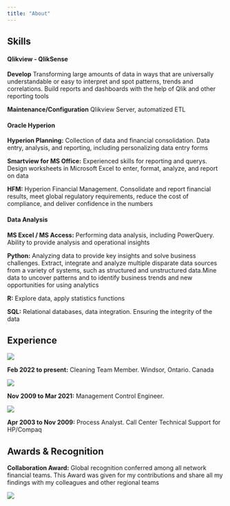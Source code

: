 ```yaml
---
title: "About"
---
```



## Skills

#### Qlikview - QlikSense

**Develop** Transforming large amounts of data in ways that are universally understandable or easy to interpret and spot patterns, trends and correlations. Build reports and dashboards with the help of Qlik and other reporting tools

**Maintenance/Configuration** Qlikview Server, automatized ETL



#### Oracle Hyperion

**Hyperion Planning:** Collection of data and financial consolidation. Data entry, analysis, and reporting, including personalizing data entry forms

**Smartview for MS Office:** Experienced skills for reporting and querys. Design worksheets in Microsoft Excel to enter, format, analyze, and report on data

**HFM:** Hyperion Financial Management. Consolidate and report financial results, meet global regulatory requirements, reduce the cost of compliance, and deliver confidence in the numbers


#### Data Analysis

**MS Excel / MS Access:** Performing data analysis, including PowerQuery. Ability to provide analysis and operational insights

**Python:** Analyzing data to provide key insights and solve business challenges. Extract, integrate and analyze multiple disparate data sources from a variety of systems, such as structured and unstructured data.Mine data to uncover patterns and to identify business trends and new opportunities for using analytics

**R:** Explore data, apply statistics functions

**SQL:** Relational databases, data integration. Ensuring the integrity of the data



## Experience

![](rivera.png){.preview-image}

**Feb 2022 to present:** Cleaning Team Member. 
Windsor, Ontario. Canada



![](laureate.png){.preview-image}

**Nov 2009 to Mar 2021:** Management Control Engineer. 



![](dts.png){.preview-image}

**Apr 2003 to Nov 2009:** Process Analyst. Call Center Technical Support for HP/Compaq 




## Awards & Recognition

**Collaboration Award:** Global recognition conferred among all network financial teams. This Award was given for my contributions and share all my findings with my colleagues and other regional teams 

![](award.png){.preview-image}



